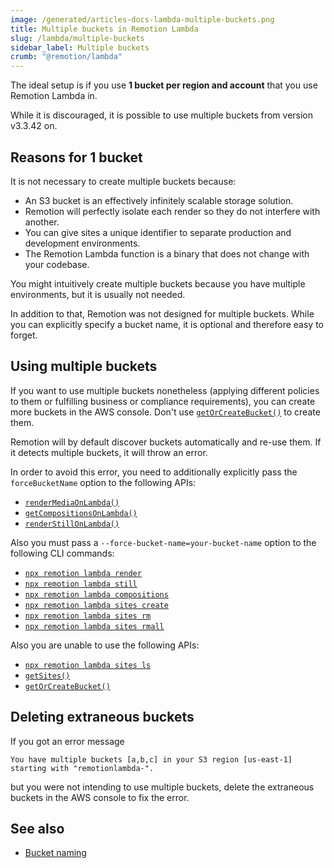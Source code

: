 ```yaml
---
image: /generated/articles-docs-lambda-multiple-buckets.png
title: Multiple buckets in Remotion Lambda
slug: /lambda/multiple-buckets
sidebar_label: Multiple buckets
crumb: "@remotion/lambda"
---
```


The ideal setup is if you use **1 bucket per region and account** that you use Remotion Lambda in.

While it is discouraged, it is possible to use multiple buckets from version v3.3.42 on.

## Reasons for 1 bucket

It is not necessary to create multiple buckets because:

- An S3 bucket is an effectively infinitely scalable storage solution.
- Remotion will perfectly isolate each render so they do not interfere with another.
- You can give sites a unique identifier to separate production and development environments.
- The Remotion Lambda function is a binary that does not change with your codebase.

You might intuitively create multiple buckets because you have multiple environments, but it is usually not needed.

In addition to that, Remotion was not designed for multiple buckets. While you can explicitly specify a bucket name, it is optional and therefore easy to forget.

## Using multiple buckets

If you want to use multiple buckets nonetheless (applying different policies to them or fulfilling business or compliance requirements), you can create more buckets in the AWS console. Don't use [`getOrCreateBucket()`](/docs/lambda/getorcreatebucket) to create them.

Remotion will by default discover buckets automatically and re-use them. If it detects multiple buckets, it will throw an error.

In order to avoid this error, you need to additionally explicitly pass the `forceBucketName` option to the following APIs:

- [`renderMediaOnLambda()`](/docs/lambda/rendermediaonlambda)
- [`getCompositionsOnLambda()`](/docs/lambda/getcompositionsonlambda)
- [`renderStillOnLambda()`](/docs/lambda/renderstillonlambda)

Also you must pass a `--force-bucket-name=your-bucket-name` option to the following CLI commands:

- [`npx remotion lambda render`](/docs/lambda/cli/render)
- [`npx remotion lambda still`](/docs/lambda/cli/still)
- [`npx remotion lambda compositions`](/docs/lambda/cli/compositions)
- [`npx remotion lambda sites create`](/docs/lambda/cli/sites#create)
- [`npx remotion lambda sites rm`](/docs/lambda/cli/sites#rm)
- [`npx remotion lambda sites rmall`](/docs/lambda/cli/sites#rmall)

Also you are unable to use the following APIs:

- [`npx remotion lambda sites ls`](/docs/lambda/cli/sites#ls)
- [`getSites()`](/docs/lambda/getsites)
- [`getOrCreateBucket()`](/docs/lambda/getorcreatebucket)

## Deleting extraneous buckets

If you got an error message

```
You have multiple buckets [a,b,c] in your S3 region [us-east-1] starting with "remotionlambda-".
```

but you were not intending to use multiple buckets, delete the extraneous buckets in the AWS console to fix the error.

## See also

- [Bucket naming](/docs/lambda/bucket-naming)
